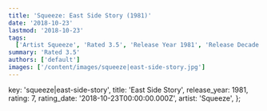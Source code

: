 ```yaml
---
title: 'Squeeze: East Side Story (1981)'
date: '2018-10-23'
lastmod: '2018-10-23'
tags:
  ['Artist Squeeze', 'Rated 3.5', 'Release Year 1981', 'Release Decade 1980']
summary: 'Rated 3.5'
authors: ['default']
images: ['/content/images/squeeze|east-side-story.jpg']
---
```


  key: 'squeeze|east-side-story',
  title: 'East Side Story',
  release_year: 1981,
  rating: 7,
  rating_date: '2018-10-23T00:00:00.000Z',
  artist: 'Squeeze',
};

<MusicRating data={data} />
